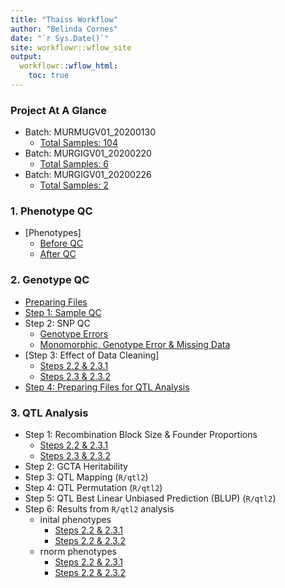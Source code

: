```yaml
---
title: "Thaiss Workflow"
author: "Belinda Cornes"
date: "`r Sys.Date()`"
site: workflowr::wflow_site
output:
  workflowr::wflow_html:
    toc: true
---
```


### Project At A Glance
* Batch: MURMUGV01_20200130
	+ [Total Samples: 104](samples_batch_20200130.html)
* Batch: MURGIGV01_20200220
	+ [Total Samples: 6](samples_batch_20200220.html)
* Batch: MURGIGV01_20200226
	+ [Total Samples: 2](samples_batch_20200226.html)

### 1. Phenotype QC
* [Phenotypes]
	+ [Before QC](phenotypes.html)
	+ [After QC](phenotypes_qtl_qc.html)

### 2. Genotype QC
* [Preparing Files](2.1_preparing_files.html)
* [Step 1: Sample QC](2.2_sample_bqc.html)
* Step 2: SNP QC
	+ [Genotype Errors](2.3_snp_qc.html)
	+ [Monomorphic, Genotype Error & Missing Data](2.3.1_snp_qc.html)
* [Step 3: Effect of Data Cleaning]
	+ [Steps 2.2 & 2.3.1](2.4_afterqc.html)
	+ [Steps 2.3 & 2.3.2](2.4.1_afterqc.html)
* [Step 4: Preparing Files for QTL Analysis](2.5_preparing_files_qtl2.html)

### 3. QTL Analysis
* Step 1: Recombination Block Size & Founder Proportions
	+ [Steps 2.2 & 2.3.1](3.1_recomb_size_founder_prop.html)
	+ [Steps 2.3 & 2.3.2](3.1.1_recomb_size_founder_prop.html)
* Step 2: GCTA Heritability
* Step 3: QTL Mapping (`R/qtl2`)
* Step 4: QTL Permutation (`R/qtl2`)
* Step 5: QTL Best Linear Unbiased Prediction (BLUP) (`R/qtl2`)
* Step 6: Results from `R/qtl2` analysis
	+ inital phenotypes
		+ [Steps 2.2 & 2.3.1](3.6_plot_qtl_mapping.html)
		+ [Steps 2.2 & 2.3.2](3.6.1_plot_qtl_mapping.html)
	+ rnorm phenotypes
		+ [Steps 2.2 & 2.3.1](3.6_plot_qtl_mapping_rnorm.html)
		+ [Steps 2.2 & 2.3.2](3.6.1_plot_qtl_mapping_rnorm.html)